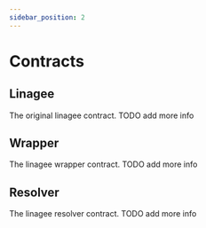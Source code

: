 ```yaml
---
sidebar_position: 2
---
```



# Contracts


<Tabs groupId="operating-systems">
<TabItem value="Mainnet" label="Mainnet">

<TableComponent>
    <TableRowMainnet
        name={"Linagee"}
        address={"0x5564886ca2C518d1964E5FCea4f423b41Db9F561"}
        info={"The original linagee contract"}
    />
    <TableRowMainnet
        name={"Wrapper"}
        address={"0x2Cc8342d7c8BFf5A213eb2cdE39DE9a59b3461A7"}
        info={"Linagee wrapper contract"}
    />
    <TableRowMainnet
        name={"Resolver"}
        address={"0x6023E55814DC00F094386d4eb7e17Ce49ab1A190"}
        info={"Linagee resolver contract"}
    />
</TableComponent>

## Linagee

The original linagee contract. TODO add more info

## Wrapper

The linagee wrapper contract. TODO add more info

## Resolver

The linagee resolver contract. TODO add more info


</TabItem>

<TabItem value="Goerli" label="Goerli">
    <TableComponent>
        <TableRowGoerli
            name={"TODO"}
            address={"TODO"}
            info={"TODO"}
        />
    </TableComponent>
</TabItem>
</Tabs>
